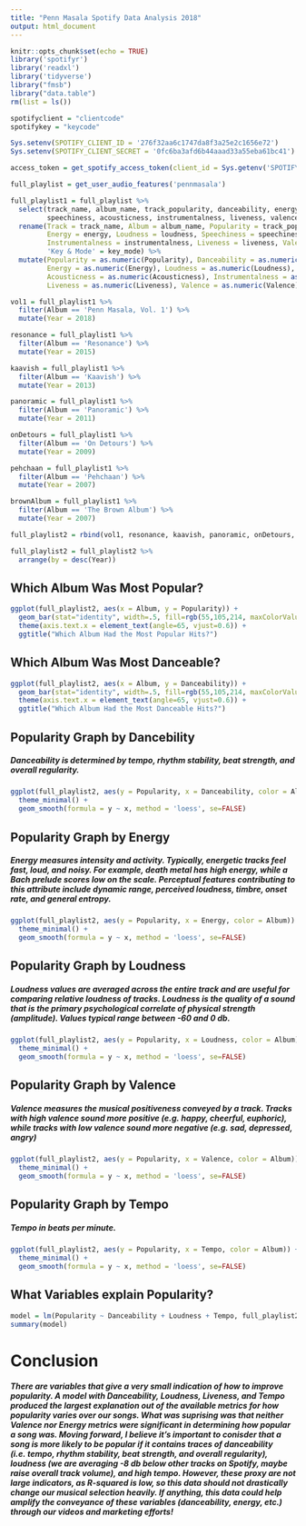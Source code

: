 ```yaml
---
title: "Penn Masala Spotify Data Analysis 2018"
output: html_document
---
```


```r

knitr::opts_chunk$set(echo = TRUE)
library('spotifyr')
library('readxl')
library('tidyverse')
library("fmsb")
library("data.table")
rm(list = ls())

```

```r

spotifyclient = "clientcode"
spotifykey = "keycode"

Sys.setenv(SPOTIFY_CLIENT_ID = '276f32aa6c1747da8f3a25e2c1656e72')
Sys.setenv(SPOTIFY_CLIENT_SECRET = '0fc6ba3afd6b44aaad33a55eba61bc41')

access_token = get_spotify_access_token(client_id = Sys.getenv('SPOTIFY_CLIENT_ID'), client_secret = Sys.getenv('SPOTIFY_CLIENT_SECRET'))

full_playlist = get_user_audio_features('pennmasala')

```

```r

full_playlist1 = full_playlist %>%
  select(track_name, album_name, track_popularity, danceability, energy, loudness, 
         speechiness, acousticness, instrumentalness, liveness, valence, tempo, key_mode) %>%
  rename(Track = track_name, Album = album_name, Popularity = track_popularity, Danceability = danceability,
         Energy = energy, Loudness = loudness, Speechiness = speechiness, Acousticness = acousticness,
         Instrumentalness = instrumentalness, Liveness = liveness, Valence = valence, Tempo = tempo, 
         'Key & Mode' = key_mode) %>%
  mutate(Popularity = as.numeric(Popularity), Danceability = as.numeric(Danceability), 
         Energy = as.numeric(Energy), Loudness = as.numeric(Loudness), Speechiness = as.numeric(Speechiness),
         Acousticness = as.numeric(Acousticness), Instrumentalness = as.numeric(Instrumentalness), 
         Liveness = as.numeric(Liveness), Valence = as.numeric(Valence), Tempo = as.numeric(Tempo))

vol1 = full_playlist1 %>%
  filter(Album == 'Penn Masala, Vol. 1') %>%
  mutate(Year = 2018)

resonance = full_playlist1 %>%
  filter(Album == 'Resonance') %>%
  mutate(Year = 2015)

kaavish = full_playlist1 %>%
  filter(Album == 'Kaavish') %>%
  mutate(Year = 2013)

panoramic = full_playlist1 %>%
  filter(Album == 'Panoramic') %>%
  mutate(Year = 2011)

onDetours = full_playlist1 %>%
  filter(Album == 'On Detours') %>%
  mutate(Year = 2009)

pehchaan = full_playlist1 %>%
  filter(Album == 'Pehchaan') %>%
  mutate(Year = 2007)

brownAlbum = full_playlist1 %>%
  filter(Album == 'The Brown Album') %>%
  mutate(Year = 2007)

full_playlist2 = rbind(vol1, resonance, kaavish, panoramic, onDetours, pehchaan, brownAlbum)

full_playlist2 = full_playlist2 %>%
  arrange(by = desc(Year))

```

## Which Album Was Most Popular?

```r

ggplot(full_playlist2, aes(x = Album, y = Popularity)) + 
  geom_bar(stat="identity", width=.5, fill=rgb(55,105,214, maxColorValue = 255)) + 
  theme(axis.text.x = element_text(angle=65, vjust=0.6)) +
  ggtitle("Which Album Had the Most Popular Hits?")

```

## Which Album Was Most Danceable?

```r

ggplot(full_playlist2, aes(x = Album, y = Danceability)) + 
  geom_bar(stat="identity", width=.5, fill=rgb(55,105,214, maxColorValue = 255)) + 
  theme(axis.text.x = element_text(angle=65, vjust=0.6)) +
  ggtitle("Which Album Had the Most Danceable Hits?")

```

## Popularity Graph by Dancebility
##### Danceability is determined by tempo, rhythm stability, beat strength, and overall regularity.

```r

ggplot(full_playlist2, aes(y = Popularity, x = Danceability, color = Album)) +
  theme_minimal() +
  geom_smooth(formula = y ~ x, method = 'loess', se=FALSE)

```

## Popularity Graph by Energy
##### Energy measures intensity and activity. Typically, energetic tracks feel fast, loud, and noisy. For example, death metal has high energy, while a Bach prelude scores low on the scale. Perceptual features contributing to this attribute include dynamic range, perceived loudness, timbre, onset rate, and general entropy.

```r

ggplot(full_playlist2, aes(y = Popularity, x = Energy, color = Album)) +
  theme_minimal() +
  geom_smooth(formula = y ~ x, method = 'loess', se=FALSE)

```

## Popularity Graph by Loudness
##### Loudness values are averaged across the entire track and are useful for comparing relative loudness of tracks. Loudness is the quality of a sound that is the primary psychological correlate of physical strength (amplitude). Values typical range between -60 and 0 db.

```r

ggplot(full_playlist2, aes(y = Popularity, x = Loudness, color = Album)) +
  theme_minimal() +
  geom_smooth(formula = y ~ x, method = 'loess', se=FALSE)

```

## Popularity Graph by Valence
##### Valence measures the musical positiveness conveyed by a track. Tracks with high valence sound more positive (e.g. happy, cheerful, euphoric), while tracks with low valence sound more negative (e.g. sad, depressed, angry)

```r

ggplot(full_playlist2, aes(y = Popularity, x = Valence, color = Album)) +
  theme_minimal() +
  geom_smooth(formula = y ~ x, method = 'loess', se=FALSE)

```

## Popularity Graph by Tempo
##### Tempo in beats per minute.

```r

ggplot(full_playlist2, aes(y = Popularity, x = Tempo, color = Album)) +
  theme_minimal() +
  geom_smooth(formula = y ~ x, method = 'loess', se=FALSE)

```

## What Variables explain Popularity?

```r
model = lm(Popularity ~ Danceability + Loudness + Tempo, full_playlist2)
summary(model)
```

# Conclusion 
##### There are variables that give a very small indication of how to improve popularity. A model with Danceability, Loudness, Liveness, and Tempo produced the largest explanation out of the available metrics for how popularity varies over our songs. What was suprising was that neither Valence nor Energy metrics were significant in determining how popular a song was. Moving forward, I believe it's important to conisder that a song is more likely to be popular if it contains traces of danceability (i.e. tempo, rhythm stability, beat strength, and overall regularity), loudness (we are averaging -8 db below other tracks on Spotify, maybe raise overall track volume), and high tempo. However, these proxy are not large indicators, as R-squared is low, so this data should not drastically change our musical selection heavily. If anything, this data could help amplify the conveyance of these variables (danceability, energy, etc.) through our videos and marketing efforts!
